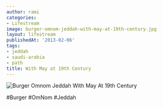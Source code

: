 ```yaml
---
author: rami
categories:
- Lifestream
image: burger-omnom-jeddah-with-may-at-19th-century.jpg
layout: lifestream
publishedAt: '2013-02-06'
tags:
- jeddah
- saudi-arabia
- path
title: With May at 19th Century
---
```


![Burger Omnom Jeddah With May At 19th Century](/assets/images/content/lifestream/burger-omnom-jeddah-with-may-at-19th-century.jpg)

#Burger #OmNom #Jeddah
